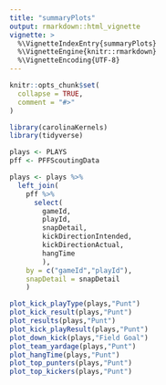 ```yaml
---
title: "summaryPlots"
output: rmarkdown::html_vignette
vignette: >
  %\VignetteIndexEntry{summaryPlots}
  %\VignetteEngine{knitr::rmarkdown}
  %\VignetteEncoding{UTF-8}
---
```


```r
knitr::opts_chunk$set(
  collapse = TRUE,
  comment = "#>"
)
```

```r
library(carolinaKernels)
library(tidyverse)

plays <- PLAYS
pff <- PFFScoutingData

plays <- plays %>%
  left_join(
    pff %>%
      select(
        gameId,
        playId,
        snapDetail,
        kickDirectionIntended,
        kickDirectionActual,
        hangTime
        ),
    by = c("gameId","playId"),
    snapDetail = snapDetail
    )

plot_kick_playType(plays,"Punt")
plot_kick_result(plays,"Punt")
plot_results(plays,"Punt")
plot_kick_playResult(plays,"Punt")
plot_down_kick(plays,"Field Goal")
plot_team_yardage(plays,"Punt")
plot_hangTime(plays,"Punt")
plot_top_punters(plays,"Punt")
plot_top_kickers(plays,"Punt")
```
